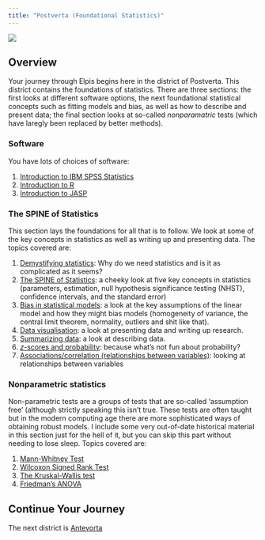 ```yaml
---
title: "Postverta (Foundational Statistics)"
---
```


![](../images/postverta_long.png)

## Overview

Your journey through Elpis begins here in the district of Postverta. This district contains the foundations of statistics. There are three sections: the first looks at different software options, the next foundational statistical concepts such as fitting models and bias, as well as how to describe and present data; the final section looks at so-called <em>nonparamatric</em> tests (which have laregly been replaced by better methods).

### Software

You have lots of choices of software: 

1. [Introduction to IBM SPSS Statistics](intro_spss.qmd)
2. [Introduction to R](intro_r.qmd)
3. [Introduction to JASP](intro_jasp.qmd)

### The SPINE of Statistics

This section lays the foundations for all that is to follow. We look at some of the key concepts in statistics as well as writing up and presenting data. The topics covered are:


1. [Demystifying statistics](de_mystifying_statistics.qmd): Why do we need statistics and is it as complicated as it seems?
2. [The SPINE of Statistics](spine.qmd): a cheeky look at five key concepts in statistics (parameters, estimation, null hypothesis significance testing (NHST), confidence intervals, and the standard error)
3. [Bias in statistical models](bias.qmd): a look at the key assumptions of the linear model and how they might bias models (homogeneity of variance, the central limit theorem, normality, outliers and shit like that).
4. [Data visualisation](data_viz): a look at presenting data and writing up research.
5. [Summarizing data](descriptives.qmd): a look at describing data.
6. [<em>z</em>-scores and probability](z_scores.qmd): because what's not fun about probability?
7. [Associations/correlation (relationships between variables)](associations.qmd): looking at relationships between variables

### Nonparametric statistics

Non-parametric tests are a groups of tests that are so-called 'assumption free' (although strictly speaking this isn't true. These tests are often taught but in the modern computing age there are more sophisticated ways of obtaining robust models. I include some very out-of-date historical material in this section just for the hell of it, but you can skip this part without needing to lose sleep. Topics covered are:

1. [Mann-Whitney Test](mann_whitney.qmd)
2. [Wilcoxon Signed Rank Test](wilcoxon.qmd)
3. [The Kruskal-Wallis test](kw.qmd)
4. [Friedman's ANOVA](friedman.qmd)


## Continue Your Journey

The next district is [Antevorta](antevorta.qmd)
